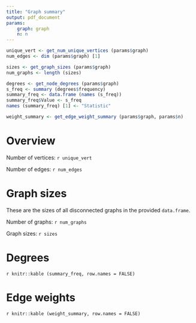 ```yaml
---
title: "Graph summary"
output: pdf_document
params:
    graph: graph
    n: n
---
```


```r
unique_vert <- get_num_unique_vertices (params$graph)
num_edges <- dim (params$graph) [1]

sizes <- get_graph_sizes (params$graph)
num_graphs <- length (sizes)

degrees <- get_node_degrees (params$graph)
s_freq <- summary (degrees$frequency)
summary_freq <- data.frame (names (s_freq))
summary_freq$Value <- s_freq
names (summary_freq) [1] <- "Statistic"

weight_summary <- get_edge_weight_summary (params$graph, params$n)
```

# Overview

Number of vertices: `r unique_vert`

Number of edges: `r num_edges`

# Graph sizes

These are the sizes of all disconnected graphs in the provided `data.frame`.

Number of graphs: `r num_graphs`

Graph sizes: `r sizes`

# Degrees

`r knitr::kable (summary_freq, row.names = FALSE)`

# Edge weights

`r knitr::kable (weight_summary, row.names = FALSE)`
